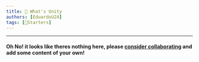```yaml
---
title: 🌱 What's Unity
authors: [EduardoU24]
tags: [🌱Starters]
---
```



--- 

#### Oh No! it looks like theres nothing here, please [consider collaborating](/community/how-to-collaborate/) and add some content of your own!